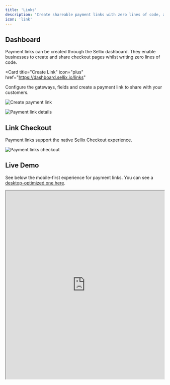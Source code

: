 ```yaml
---
title: 'Links'
description: 'Create shareable payment links with zero lines of code, and accept payments immediately'
icon: 'link'
---
```


## Dashboard

Payment links can be created through the Sellix dashboard. They enable businesses to create and share checkout pages whilst writing zero lines of code.

<Card
  title="Create Link"
  icon="plus"
  href="https://dashboard.sellix.io/links"
>
  Configure the gateways, fields and create a payment link to share with your customers.
</Card>

<img
  className="block"
  src="https://cdn.sellix.io/static/documentation/images/links/link-create.png"
  alt="Create payment link"
/>

<img
  className="block"
  src="https://cdn.sellix.io/static/documentation/images/links/link-details.png"
  alt="Payment link details"
/>

## Link Checkout

Payment links support the native Sellix Checkout experience.

<img
  className="block"
  src="https://cdn.sellix.io/static/documentation/images/links/checkout.png"
  alt="Payment links checkout"
/>

## Live Demo

See below the mobile-first experience for payment links. You can see a [desktop-optimized one here](https://pay.sellix.io/pay/cb7e80-f60056e5d3-355282).

<iframe margin="auto" width="100%" height="600px" src="https://pay.sellix.io/pay/cb7e80-f60056e5d3-355282"> </iframe>
